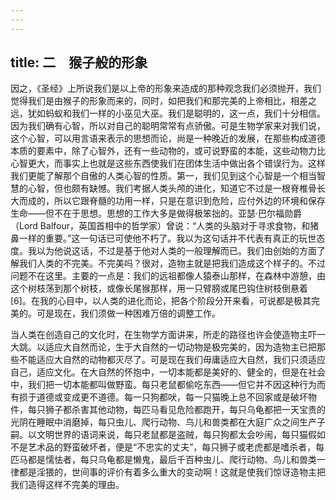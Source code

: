 ```yaml
---
---
---
```

title: 二　猴子般的形象
---




因之，《圣经》上所说我们是以上帝的形象来造成的那种观念我们必须抛开，我们觉得我们是由猴子的形象而来的，同时，如把我们和那完美的上帝相比，相差之远，犹如蚂蚁和我们一样的小巫见大巫。我们是聪明的，这一点，我们十分相信。因为我们确有心智，所以对自己的聪明常常有点骄傲。可是生物学家来对我们说，这个心智，可以用言语来表示的思想而论，尚是一种晚近的发展，在那些构成道德本质的要素中，除了心智外，还有一些动物的，或可说野蛮的本能，这些动物力比心智更大，而事实上也就是这些东西使我们在团体生活中做出各个错误行为。这样我们更能了解那个自傲的人类心智的性质。第一，我们见到这个心智是一个相当智慧的心智，但也颇有缺憾。我们考据人类头颅的进化，知道它不过是一根脊椎骨长大而成的，所以它跟脊髓的功用一样，只是在意识到危险，应付外边的环境和保存生命——但不在于思想。思想的工作大多是做得极笨拙的。亚瑟·巴尔福勋爵（Lord Balfour，英国首相中的哲学家）曾说：“人类的头脑对于寻求食物，和猪鼻一样的重要。”这一句话已可使他不朽了。我以为这句话并不代表有真正的玩世态度。我以为他说这话，不过是基于他对人类的一般理解而已。我们由创始的方面了解我们人类的不完美。不完美吗？很对，造物主就是把我们造成这个样子的。不过问题不在这里。主要的一点是：我们的远祖都像人猿泰山那样，在森林中游憩，由这个树枝荡到那个树枝，或像长尾猴那样，用一只臂膀或尾巴钩住树枝倒悬着[6]。在我的心目中，以人类的进化而论，把各个阶段分开来看，可说都是极其完美的。可是现在，我们须做一种困难万倍的调整工作。

当人类在创造自己的文化时，在生物学方面讲来，所走的路径也许会使造物主吓一大跳。以适应大自然而论，生于大自然的一切动物是极完美的，因为造物主已把那些不能适应大自然的动物都灭尽了。可是现在我们毋庸适应大自然，我们只须适应自己，适应文化。在大自然的怀抱中，一切本能都是美好的、健全的，但是在社会中，我们把一切本能都叫做野蛮。每只老鼠都偷吃东西——但它并不因这种行为而有损于道德或变成更不道德。每一只狗都吠，每一只猫晚上总不回家或是破坏物件，每只狮子都杀害其他动物，每匹马看见危险都跑开，每只乌龟都把一天宝贵的光阴在睡眠中消磨掉，每只虫儿、爬行动物、鸟儿和兽类都在大庭广众之间生产子嗣。以文明世界的语词来说，每只老鼠都是盗贼，每只狗都太会吵闹，每只猫假如不是艺术品的野蛮破坏者，便是“不忠实的丈夫”，每只狮子或老虎都是嗜杀者，每匹马都是懦怯者，每只乌龟都是懒鬼，最后千百种虫儿、爬行动物、鸟儿和兽类一律都是淫猥的，世间事的评价有着多么重大的变动啊！这就是使我们惊讶造物主把我们造得这样不完美的理由。